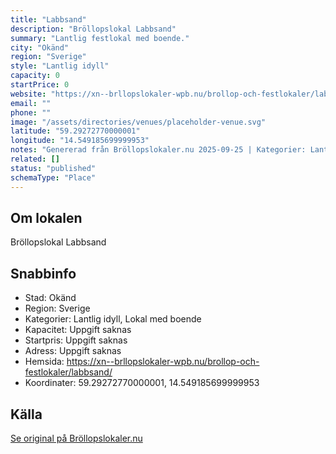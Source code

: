 ```yaml
---
title: "Labbsand"
description: "Bröllopslokal Labbsand"
summary: "Lantlig festlokal med boende."
city: "Okänd"
region: "Sverige"
style: "Lantlig idyll"
capacity: 0
startPrice: 0
website: "https://xn--brllopslokaler-wpb.nu/brollop-och-festlokaler/labbsand/"
email: ""
phone: ""
image: "/assets/directories/venues/placeholder-venue.svg"
latitude: "59.29272770000001"
longitude: "14.549185699999953"
notes: "Genererad från Bröllopslokaler.nu 2025-09-25 | Kategorier: Lantlig idyll, Lokal med boende"
related: []
status: "published"
schemaType: "Place"
---
```


## Om lokalen

Bröllopslokal Labbsand

## Snabbinfo

- Stad: Okänd
- Region: Sverige
- Kategorier: Lantlig idyll, Lokal med boende
- Kapacitet: Uppgift saknas
- Startpris: Uppgift saknas
- Adress: Uppgift saknas
- Hemsida: https://xn--brllopslokaler-wpb.nu/brollop-och-festlokaler/labbsand/
- Koordinater: 59.29272770000001, 14.549185699999953

## Källa

[Se original på Bröllopslokaler.nu](https://xn--brllopslokaler-wpb.nu/brollop-och-festlokaler/labbsand/)
